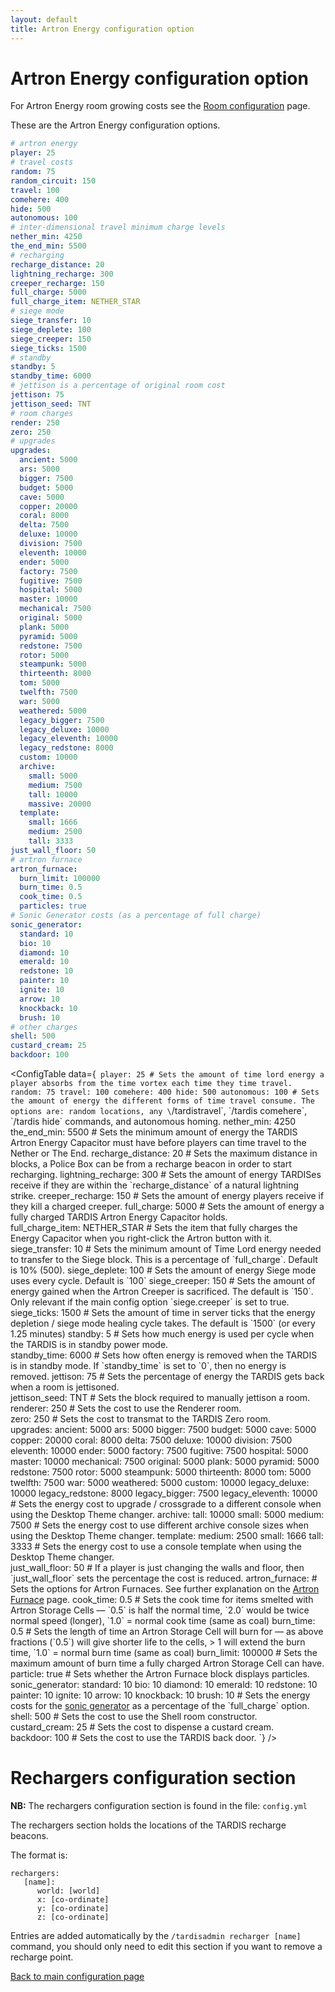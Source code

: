 ```yaml
---
layout: default
title: Artron Energy configuration option
---
```



# Artron Energy configuration option

For Artron Energy room growing costs see the [Room configuration](configuration-rooms) page.

These are the Artron Energy configuration options.

```yaml title="/plugins/TARDIS/artron.yml"
# artron energy
player: 25
# travel costs
random: 75
random_circuit: 150
travel: 100
comehere: 400
hide: 500
autonomous: 100
# inter-dimensional travel minimum charge levels
nether_min: 4250
the_end_min: 5500
# recharging
recharge_distance: 20
lightning_recharge: 300
creeper_recharge: 150
full_charge: 5000
full_charge_item: NETHER_STAR
# siege mode
siege_transfer: 10
siege_deplete: 100
siege_creeper: 150
siege_ticks: 1500
# standby
standby: 5
standby_time: 6000
# jettison is a percentage of original room cost
jettison: 75
jettison_seed: TNT
# room charges
render: 250
zero: 250
# upgrades
upgrades:
  ancient: 5000
  ars: 5000
  bigger: 7500
  budget: 5000
  cave: 5000
  copper: 20000
  coral: 8000
  delta: 7500
  deluxe: 10000
  division: 7500
  eleventh: 10000
  ender: 5000
  factory: 7500
  fugitive: 7500
  hospital: 5000
  master: 10000
  mechanical: 7500
  original: 5000
  plank: 5000
  pyramid: 5000
  redstone: 7500
  rotor: 5000
  steampunk: 5000
  thirteenth: 8000
  tom: 5000
  twelfth: 7500
  war: 5000
  weathered: 5000
  legacy_bigger: 7500
  legacy_deluxe: 10000
  legacy_eleventh: 10000
  legacy_redstone: 8000
  custom: 10000
  archive:
    small: 5000
    medium: 7500
    tall: 10000
    massive: 20000
  template:
    small: 1666
    medium: 2500
    tall: 3333
just_wall_floor: 50
# artron furnace
artron_furnace:
  burn_limit: 100000
  burn_time: 0.5
  cook_time: 0.5
  particles: true
# Sonic Generator costs (as a percentage of full charge)
sonic_generator:
  standard: 10
  bio: 10
  diamond: 10
  emerald: 10
  redstone: 10
  painter: 10
  ignite: 10
  arrow: 10
  knockback: 10
  brush: 10
# other charges
shell: 500
custard_cream: 25
backdoor: 100
```

<ConfigTable data={`
player: 25 # Sets the amount of time lord energy a player absorbs from the time vortex each time they time travel.
random: 75
travel: 100
comehere: 400
hide: 500
autonomous: 100 # Sets the amount of energy the different forms of time travel consume. The options are: random locations, any \`/tardistravel\`, \`/tardis comehere\`, \`/tardis hide\` commands, and autonomous homing.
nether_min: 4250
the_end_min: 5500 # Sets the minimum amount of energy the TARDIS Artron Energy Capacitor must have before players can time travel to the Nether or The End.
recharge_distance: 20 # Sets the maximum distance in blocks, a Police Box can be from a recharge beacon in order to start recharging.
lightning_recharge: 300 # Sets the amount of energy TARDISes receive if they are within the \`recharge_distance\` of a natural lightning strike.
creeper_recharge: 150 # Sets the amount of energy players receive if they kill a charged creeper.
full_charge: 5000 # Sets the amount of energy a fully charged TARDIS Artron Energy Capacitor holds.                      
full_charge_item: NETHER_STAR # Sets the item that fully charges the Energy Capacitor when you right-click the Artron button with it.
siege_transfer: 10 # Sets the minimum amount of Time Lord energy needed to transfer to the Siege block. This is a percentage of \`full_charge\`. Default is 10\% (500).
siege_deplete: 100 # Sets the amount of energy Siege mode uses every cycle. Default is \`100\`
siege_creeper: 150 # Sets the amount of energy gained when the Artron Creeper is sacrificed. The default is \`150\`. Only relevant if the main config option \`siege.creeper\` is set to true.
siege_ticks: 1500 # Sets the amount of time in server ticks that the energy depletion / siege mode healing cycle takes. The default is \`1500\` (or every 1.25 minutes)
standby: 5 # Sets how much energy is used per cycle when the TARDIS is in standby power mode.                     
standby_time: 6000 # Sets how often energy is removed when the TARDIS is in standby mode. If \`standby_time\` is set to \`0\`, then no energy is removed.
jettison: 75 # Sets the percentage of energy the TARDIS gets back when a room is jettisoned.                        
jettison_seed: TNT # Sets the block required to manually jettison a room.                                                 
renderer: 250 # Sets the cost to use the Renderer room.                                                              
zero: 250 # Sets the cost to transmat to the TARDIS Zero room.                                                   
upgrades:
    ancient: 5000
    ars: 5000
    bigger: 7500
    budget: 5000
    cave: 5000
    copper: 20000
    coral: 8000
    delta: 7500
    deluxe: 10000
    division: 7500
    eleventh: 10000
    ender: 5000
    factory: 7500
    fugitive: 7500
    hospital: 5000
    master: 10000
    mechanical: 7500
    original: 5000
    plank: 5000
    pyramid: 5000
    redstone: 7500
    rotor: 5000
    steampunk: 5000
    thirteenth: 8000
    tom: 5000
    twelfth: 7500
    war: 5000
    weathered: 5000
    custom: 10000
    legacy_deluxe: 10000
    legacy_redstone: 8000
    legacy_bigger: 7500
    legacy_eleventh: 10000 # Sets the energy cost to upgrade / crossgrade to a different console when using the Desktop Theme changer.
    archive:
        tall: 10000
        small: 5000
        medium: 7500 # Sets the energy cost to use different archive console sizes when using the Desktop Theme changer.
    template:
        medium: 2500
        small: 1666
        tall: 3333 # Sets the energy cost to use a console template when using the Desktop Theme changer.                  
just_wall_floor: 50 # If a player is just changing the walls and floor, then \`just_wall_floor\` sets the percentage the cost is reduced.
artron_furnace:
    # Sets the options for Artron Furnaces. See further explanation on the [Artron Furnace](artron-furnace) page.
    cook_time: 0.5 # Sets the cook time for items smelted with Artron Storage Cells — \`0.5\` is half the normal time, \`2.0\` would be twice normal speed (longer), \`1.0\` = normal cook time (same as coal)
    burn_time: 0.5 # Sets the length of time an Artron Storage Cell will burn for — as above fractions (\`0.5\`) will give shorter life to the cells, > 1 will extend the burn time, \`1.0\` = normal burn time (same as coal)
    burn_limit: 100000 # Sets the maximum amount of burn time a fully charged Artron Storage Cell can have.
    particle: true # Sets whether the Artron Furnace block displays particles.                                            
sonic_generator:
    standard: 10
    bio: 10
    diamond: 10
    emerald: 10
    redstone: 10
    painter: 10
    ignite: 10
    arrow: 10
    knockback: 10
    brush: 10 # Sets the energy costs for the [sonic generator](sonic-generator) as a percentage of the \`full_charge\` option.
shell: 500 # Sets the cost to use the Shell room constructor.                                                     
custard_cream: 25 # Sets the cost to dispense a custard cream.                                                           
backdoor: 100 # Sets the cost to use the TARDIS back door.
`} />


# Rechargers configuration section

**NB:** The rechargers configuration section is found in the file: `config.yml`

The rechargers section holds the locations of the TARDIS recharge beacons.

The format is:

    rechargers:
       [name]:
          world: [world]
          x: [co-ordinate]
          y: [co-ordinate]
          z: [co-ordinate]

Entries are added automatically by the `/tardisadmin recharger [name]` command, you should only need to edit this
section if you want to remove a recharge point.

[Back to main configuration page](category/plugin-configuration)

